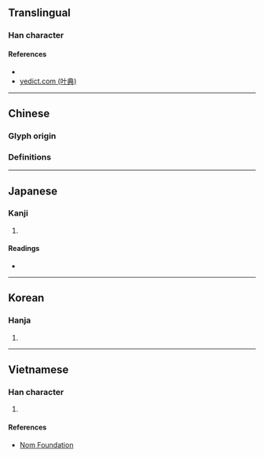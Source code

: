 {{character info/new}}
==Translingual==

===Han character===
{{Han char|rn=64|rad=手|as=16|sn=19|four=|canj=QMHM|ids=⿰扌歷}}

====References====
* {{Han ref|kx=0462.280|dkj=12957|dj=0811.280|hdz=31982.090|uh=650A|ud=25866}}
* [http://yedict.com/htm/65/650A.htm yedict.com (叶典)]

----

==Chinese==

===Glyph origin===
{{Han etym}}

===Definitions===
{{zh-see|擽|v}}

----

==Japanese==

===Kanji===
{{ja-kanji|grade=|rs=手16}}

# {{defn|lang=ja|sort=手16}}

====Readings====
* {{ja-readings|on=[[ふき]] (fuki), [[りゃく]] (ryaku)|kun=[[うつ]] (utsu)}}

----

==Korean==

===Hanja===
{{ko-hanja|hangeul=[[려]]>[[여]]|eumhun=|rv=ryeo>yeo|mr=ryŏ>yŏ|y=lye>ye}}

# {{defn|lang=ko|sort=手16}}

----

==Vietnamese==

===Han character===
{{vi-readings|rs=手16|hanviet=[[lách]], [[rạch]], [[rịch]], [[vạch]]}}

# {{defn|lang=vi|sort=手16}}

====References====
* [http://nomfoundation.org/common/nom_details.php?codepoint=650a Nom Foundation]